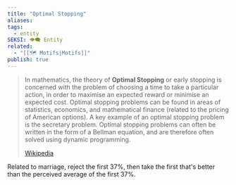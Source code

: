 ```yaml
---
title: "Optimal Stopping"
aliases: 
tags:
  - entity
SEKSI: 👁️‍🗨️ Entity
related:
  - "[[🗺️ Motifs|Motifs]]"
publish: true
---
```




> In mathematics, the theory of **Optimal Stopping** or early stopping is concerned with the problem of choosing a time to take a particular action, in order to maximise an expected reward or minimise an expected cost. Optimal stopping problems can be found in areas of statistics, economics, and mathematical finance (related to the pricing of American options). A key example of an optimal stopping problem is the secretary problem. Optimal stopping problems can often be written in the form of a Bellman equation, and are therefore often solved using dynamic programming.
>
> [Wikipedia](https://en.wikipedia.org/wiki/Optimal%20stopping)

Related to marriage, reject the first 37%, then take the first that's better than the perceived average of the first 37%.
